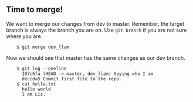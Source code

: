 ## Time to merge!

We want to merge our changes from dev to master.
Remember, the target branch is always the branch you are on.  Use `git branch` if you are not sure where you are.
```
    $ git merge dev_llam
```   
Now we should see that master has the same changes as our dev branch.
```
    $ git log --oneline
      187c6fa (HEAD -> master, dev_llam) Saying who I am
      deccda5 Commit first file to the repo.
    $ cat hello.txt
      hello world
      I am Liz.
```